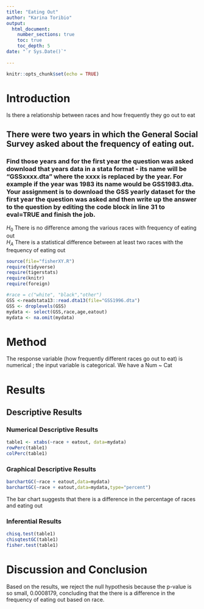 ```yaml
---
title: "Eating Out"
author: "Karina Toribio"
output: 
  html_document:
    number_sections: true
    toc: true
    toc_depth: 5
date: "`r Sys.Date()`"    
    
---
```


```r
knitr::opts_chunk$set(echo = TRUE)
```

# Introduction

Is there a relationship between races and how frequently they go out to eat

## There were two years in which the General Social Survey asked about the frequency of eating out.
### Find those years and for the first year the question was asked download that years data in a stata format - its name will be "GSSxxxx.dta" where the xxxx is replaced by the year.  For example if the year was 1983 its name would be GSS1983.dta. Your assignment is to download the GSS yearly dataset for the first year the question was asked and then  write up the answer to the question by editing the  code block in line 31 to eval=TRUE and finish the job. 

$H_0$ There is no difference among the various races with frequency of eating out  
$H_A$ There is a statistical difference between at least two races with the frequency of eating out  


```r
source(file="fisherXY.R")
require(tidyverse)
require(tigerstats)
require(knitr)
require(foreign)
```
```r
#race = c("white", "black","other")
GSS <-readstata13::read.dta13(file="GSS1996.dta")
GSS <- droplevels(GSS)
mydata <- select(GSS,race,age,eatout)
mydata <- na.omit(mydata)
```

# Method

The response variable (how frequently different races go out to eat) is numerical ; the input variable is categorical. We have a Num ~ Cat

# Results

## Descriptive Results

### Numerical Descriptive Results

```r
table1 <- xtabs(~race + eatout, data=mydata)
rowPerc(table1)
colPerc(table1)
```


### Graphical Descriptive Results

```r
barchartGC(~race + eatout,data=mydata)
barchartGC(~race + eatout,data=mydata,type="percent")
```

The bar chart suggests that there is a difference in the percentage of races and eating out 

### Inferential Results

```r
chisq.test(table1)
chisqtestGC(table1)
fisher.test(table1)
```


# Discussion and Conclusion

Based on the results, we reject the null hypothesis because the p-value is so small, 0.0008179, concluding that the there is a difference in the frequency of eating out based on race.

